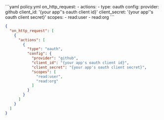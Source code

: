 <CodeGroup>
```yaml policy.yml
on_http_request:
  - actions:
      - type: oauth
        config:
          provider: github
          client_id: '{your app''s oauth client id}'
          client_secret: '{your app''s oauth client secret}'
          scopes:
            - read:user
            - read:org
```

```json policy.json
{
  "on_http_request": [
    {
      "actions": [
        {
          "type": "oauth",
          "config": {
            "provider": "github",
            "client_id": "{your app's oauth client id}",
            "client_secret": "{your app's oauth client secret}",
            "scopes": [
              "read:user",
              "read:org"
            ]
          }
        }
      ]
    }
  ]
}
```
</CodeGroup>
